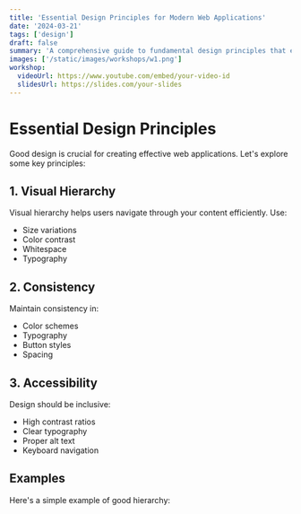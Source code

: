 ```yaml
---
title: 'Essential Design Principles for Modern Web Applications'
date: '2024-03-21'
tags: ['design']
draft: false
summary: 'A comprehensive guide to fundamental design principles that every modern web application should follow'
images: ['/static/images/workshops/w1.png']
workshop:
  videoUrl: https://www.youtube.com/embed/your-video-id
  slidesUrl: https://slides.com/your-slides
---
```


# Essential Design Principles

Good design is crucial for creating effective web applications. Let's explore some key principles:

## 1. Visual Hierarchy

Visual hierarchy helps users navigate through your content efficiently. Use:

- Size variations
- Color contrast
- Whitespace
- Typography

## 2. Consistency

Maintain consistency in:

- Color schemes
- Typography
- Button styles
- Spacing

## 3. Accessibility

Design should be inclusive:

- High contrast ratios
- Clear typography
- Proper alt text
- Keyboard navigation

## Examples

Here's a simple example of good hierarchy:

